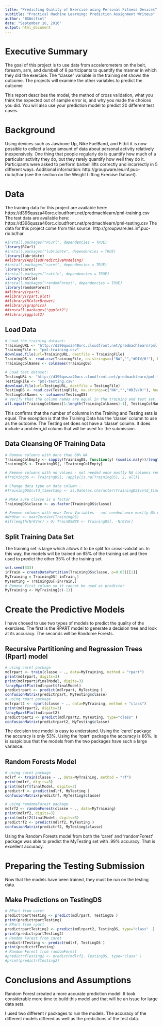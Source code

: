 ```yaml
---
title: "Predicting Quality of Exercise using Personal Fitness Devices"
subtitle: "Practical Machine Learning: Prediction Assignment Writeup"
author: "BSWolfset"
date: "September 10, 2016"
output: html_document
---
```


# Executive Summary
 
The goal of this project is to use data from accelerometers on the belt, forearm, arm, and dumbell of 6 participants to quantify the manner in which they did the exercise. The "classe" variable in the training set shows the outcome. The projects will examine the other variables to predict the outcome

This report describes the model, the method of cross validation, what you think the expected out of sample error is, and why you made the choices you did. You will also use your prediction model to predict 20 different test cases.

# Background

Using devices such as Jawbone Up, Nike FuelBand, and Fitbit it is now possible to collect a large amount of data about personal activity relatively inexpensively. One thing that people regularly do is quantify how much of a particular activity they do, but they rarely quantify how well they do it. Participants were asked to perform barbell lifts correctly and incorrectly in 5 different ways. Additional information: http://groupware.les.inf.puc-rio.br/har (see the section on the Weight Lifting Exercise Dataset).

# Data

The training data for this project are available here: https://d396qusza40orc.cloudfront.net/predmachlearn/pml-training.csv
The test data are available here: https://d396qusza40orc.cloudfront.net/predmachlearn/pml-testing.csv
The data for this project come from this source: http://groupware.les.inf.puc-rio.br/har.

```r
#install.packages("RCurl", dependencies = TRUE)
library(RCurl)
#install.packages("lubridate", dependencies = TRUE)
library(lubridate)
##library(AppliedPredictiveModeling)
#install.packages("caret", dependencies = TRUE)
library(caret)
#install.packages("rattle", dependencies = TRUE)
library(rattle)
#install.packages("randomForest", dependencies = TRUE)
library(randomForest)
##library(rpart)
##library(rpart.plot)
##library(RColorBrewer)
##library(graphics)
##install.packages("ggplot2")
##library(ggplot2)
```

## Load Data

```r
# Load the training dataset:
TrainingURL <- "http://d396qusza40orc.cloudfront.net/predmachlearn/pml-training.csv"
TrainingFile <- "pml-training.csv"
download.file(url=TrainingURL, destfile = TrainingFile)
TrainingDS <- read.csv(TrainingFile, na.strings=c("NA","","#DIV/0!"), header=TRUE)
TrainingColNames <- colnames(TrainingDS)

# Load test dataset:
TestingURL <- "http://d396qusza40orc.cloudfront.net/predmachlearn/pml-testing.csv"
TestingFile <- "pml-testing.csv"
download.file(url=TestingURL, destfile = TestingFile)
TestingDS <- read.csv(TestingFile, na.strings=c("NA","","#DIV/0!"), header=TRUE)
TestingColNames <- colnames(TestingDS)
# Verify that the column names are equal in the training and test set.
all.equal(TrainingColNames[1:length(TrainingColNames)-1], TestingColNames[1:length(TestingColNames)-1])
```

This confirms that the number of columns in the Training and Testing sets is equal.  The exception is that the Training Data has the 'classe' column to use as the outcome.  The Testing set does not have a 'classe' column.  It does include a problem_id column that will be used for the submission.

## Data Cleansing OF Training Data
```r
# Remove columns with more than 60% NA
TrainingColEmpty <- sapply(TrainingDS, function(y) (sum(is.na(y))/length(y)) > 0.60 )
TrainingDS <- TrainingDS[, !TrainingColEmpty]

# Remove columns with no values - not needed once mostly NA columns removed
#TrainingDS <- TrainingDS[, !apply(is.na(TrainingDS), 2, all)]

# Change data type on date column - 
#TrainingDS$cvtd_timestamp <- as.Date(as.character(TrainingDS$cvtd_timestamp), format='%m/%d/%Y %H:%M')

# Make sure classe is a factor
TrainingDS$classe <- as.factor(TrainingDS$classe)

# Remove columns with near Zero Variables - not needed once mostly NA columns removed
#Nr0Var <- nearZeroVar(TrainingDS)
#if(length(Nr0Var) > 0) TrainDSNZV <- TrainingDS[, -Nr0Var]
```

## Split Training Data Set
The training set is large which allows it to be split for cross-validation.  In this way, the models will be trained on 65% of the training set and then used to predict the other 35% of the training set.

```r
set.seed(333)
inTrain = createDataPartition(TrainingDS$classe, p=0.65)[[1]]
MyTraining = TrainingDS[ inTrain,]
MyTesting = TrainingDS[-inTrain,]
# Remove first column so it cannot be used as predictor
MyTraining <- MyTraining[c(-1)]
```

# Create the Predictive Models

I have chosed to use two types of models to predict the quality of the exercises.  The first is the RPART model to generate a decision tree and look at its accuracy.  The seconds will be Randome Forests.

## Recursive Partitioning and Regression Trees (Rpart) model
```r
# using caret package
mdlrpart <- train(classe ~ ., data=MyTraining, method = "rpart")
print(mdlrpart, digits=3)
print(mdlrpart$finalModel, digits=3)
fancyRpartPlot(mdlrpart$finalModel)
predictrpart <- predict(mdlrpart, MyTesting )
confusionMatrix(predictrpart, MyTesting$classe)
# using rpart package
mdlrpart2 <- rpart(classe ~ ., data=MyTraining, method = "class")
print(mdlrpart2, digits=3)
fancyRpartPlot(mdlrpart2)
predictrpart2 <- predict(mdlrpart2, MyTesting, type="class" )
confusionMatrix(predictrpart2, MyTesting$classe)
```

The decision tree model is easy to understand.  Using the 'caret' package the accuracy is only 53%. Using the 'rpart' package the accuracy is 86%.  Is is suspicious that the models from the two packages have such a large variance.

## Random Forests Model
```r
# using caret package
mdlrf <- train(classe ~ ., data=MyTraining, method = "rf")
print(mdlrf, digits=3)
print(mdlrf$finalModel, digits=3)
predictrf <- predict(mdlrf, MyTesting )
confusionMatrix(predictrf, MyTesting$classe)

# using randomeForest package
mdlrf2 <- randomForest(classe ~ ., data=MyTraining)
print(mdlrf2, digits=3)
print(mdlrf2$finalModel, digits=3)
predictrf2 <- predict(mdlrf2, MyTesting )
confusionMatrix(predictrf2, MyTesting$classe)
```

Using the  Random Forests model from both the 'caret' and 'randomForest' package was able to predict the MyTesting set with .99% accuracy.  That is excellent accuracy.

# Preparing the Testing Submission

Now that the models have been trained, they must be run on the testing data.

## Make Predictions on TestingDS
```r
# RPart from caret
predictrpartTesting <- predict(mdlrpart, TestingDS )
print(predictrpartTesting)
# RPart from rpart
predictrpartTesting2 <- predict(mdlrpart2, TestingDS, type="class"  )
print(predictrpartTesting2)
# Random Forest from caret
predictrfTesting <- predict(mdlrf, TestingDS )
print(predictrfTesting)
# Random Forest from randomForest
#predictrfTesting2 <- predict(mdlrf2, TestingDS, type="class" )
#print(predictrfTesting2)
```

# Conclusions and Assumptions

Random Forest created a more accurate prediction model.  It took considerable more time to build this model and that will be an issue for large data sets.

I used two different r packages to run the models. The accuracy of the different models differed as well as the predictions of the test data.
